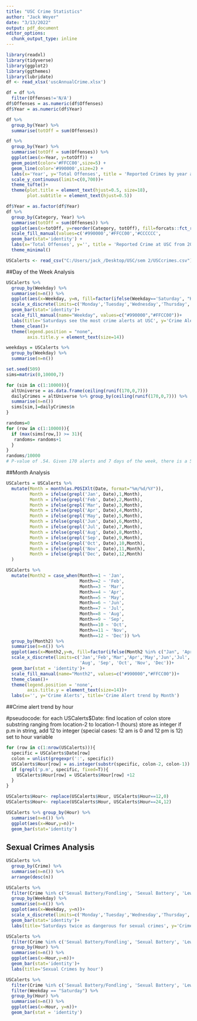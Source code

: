 ---
title: "USC Crime Statistics"
author: "Jack Weyer"
date: "3/13/2022"
output: pdf_document
editor_options: 
  chunk_output_type: inline
---

```{r}
library(readxl)
library(tidyverse)
library(ggplot2)
library(ggthemes)
library(lubridate)
df <- read_xlsx('uscAnnualCrime.xlsx')
```




```{r}
df = df %>%
  filter(Offenses!='N/A')
df$Offenses = as.numeric(df$Offenses)
df$Year = as.numeric(df$Year)
```

```{r}
df %>%
  group_by(Year) %>%
  summarise(totOff = sum(Offenses))
```


```{r}
df %>%
  group_by(Year) %>%
  summarise(totOff = sum(Offenses)) %>%
  ggplot(aes(x=Year, y=totOff)) +
  geom_point(color='#FFCC00',size=5) +
  geom_line(color='#990000',size=2) +
  labs(x='Year', y='Total Offenses', title = 'Reported Crimes by year at USC University Park campus', subtitle = 'Source: USC 2021 Annual Security & Fire Safety Report')+
  scale_y_continuous(limit=c(0,700))+
  theme_tufte()+
  theme(plot.title = element_text(hjust=0.5, size=18),
        plot.subtitle = element_text(hjust=0.5))
```

```{r}
df$Year = as.factor(df$Year)
df %>%
  group_by(Category, Year) %>%
  summarise(totOff = sum(Offenses)) %>%
  ggplot(aes(x=totOff, y=reorder(Category, totOff), fill=forcats::fct_rev(Year)))+
  scale_fill_manual(values=c('#990000','#FFCC00','#CCCCCC',                   '#777777'))+
  geom_bar(stat='identity') +
  labs(x='Total Offenses', y='', title = 'Reported Crime at USC from 2017 - 2020', fill='Year')+
  theme_minimal()
```

```{r}
USCalerts <- read_csv("C:/Users/jack_/Desktop/USC/sem 2/USCcrimes.csv")
```
##Day of the Week Analysis

```{r}
USCalerts %>%
  group_by(Weekday) %>%
  summarise(n=n()) %>%
  ggplot(aes(x=Weekday, y=n, fill=factor(ifelse(Weekday=='Saturday', "Highlighted","Normal"))))+
  scale_x_discrete(limits=c('Monday','Tuesday','Wednesday','Thursday','Friday','Saturday','Sunday'))+
  geom_bar(stat='identity')+
  scale_fill_manual(name="Weekday", values=c("#990000","#FFCC00"))+
  labs(title='Saturdays see the most crime alerts at USC', y='Crime Alerts', x='')+
  theme_clean()+
  theme(legend.position = "none",
        axis.title.y = element_text(size=14))
```
```{r}
weekdays = USCalerts %>%
  group_by(Weekday) %>%
  summarise(n=n())

set.seed(509)
sims=matrix(0,10000,7)

for (sim in c(1:10000)){
  altUniverse = as.data.frame(ceiling(runif(170,0,7)))
  dailyCrimes = altUniverse %>% group_by(ceiling(runif(170,0,7))) %>%
  summarise(n=n())
  sims[sim,]=dailyCrimes$n
}
```

```{r}
randoms=0
for (row in c(1:10000)){
  if (max(sims[row,]) >= 31){
   randoms= randoms+1
  }
}
randoms/10000
# P-value of .54. Given 170 alerts and 7 days of the week, there is a 54% chance the observed Saturday disparity is due to luck. Therefore we **Cannot** say that Saturday is a *significantly* more dangerous time given our data.
```

##Month Analysis

```{r}
USCalerts = USCalerts %>%
  mutate(Month = month(as.POSIXlt(Date, format="%m/%d/%Y")),
         Month = ifelse(grepl('Jan', Date),1,Month),
         Month = ifelse(grepl('Feb', Date),2,Month),
         Month = ifelse(grepl('Mar', Date),3,Month),
         Month = ifelse(grepl('Apr', Date),4,Month),
         Month = ifelse(grepl('May', Date),5,Month),
         Month = ifelse(grepl('Jun', Date),6,Month),
         Month = ifelse(grepl('Jul', Date),7,Month),
         Month = ifelse(grepl('Aug', Date),8,Month),
         Month = ifelse(grepl('Sep', Date),9,Month),
         Month = ifelse(grepl('Oct', Date),10,Month),
         Month = ifelse(grepl('Nov', Date),11,Month),
         Month = ifelse(grepl('Dec', Date),12,Month)
  )
```

```{r}
USCalerts %>%
  mutate(Month2 = case_when(Month==1 ~ 'Jan',
                            Month==2 ~ 'Feb',
                            Month==3 ~ 'Mar',
                            Month==4 ~ 'Apr',
                            Month==5 ~ 'May',
                            Month==6 ~ 'Jun',
                            Month==7 ~ 'Jul',
                            Month==8 ~ 'Aug',
                            Month==9 ~ 'Sep',
                            Month==10 ~ 'Oct',
                            Month==11 ~ 'Nov',
                            Month==12 ~ 'Dec')) %>%
  group_by(Month2) %>%
  summarise(n=n()) %>%
  ggplot(aes(x=Month2,y=n, fill=factor(ifelse(Month2 %in% c("Jan", 'Apr', 'Aug', 'Nov'), "Highlighted","Normal"))))+
  scale_x_discrete(limits=c('Jan','Feb','Mar','Apr','May','Jun','Jul',
                            'Aug', 'Sep', 'Oct', 'Nov', 'Dec'))+
  geom_bar(stat = 'identity')+
  scale_fill_manual(name="Month2", values=c("#990000","#FFCC00"))+
  theme_clean()+
  theme(legend.position = 'none',
        axis.title.y = element_text(size=14))+
  labs(x='', y='Crime Alerts', title='Crime Alert trend by Month')
```

##Crime alert trend by hour

#pseudocode:
for each USCalerts$Date:
find location of colon
store substring ranging from location-2 to location-1 (hours)
store as integer
if p.m in string, add 12 to integer
(special cases: 12 am is 0 and 12 pm is 12)
set to hour variable

```{r}
for (row in c(1:nrow(USCalerts))){
  specific = USCalerts$Date[row]
  colon = unlist(gregexpr(':', specific))
  USCalerts$Hour[row] = as.integer(substr(specific, colon-2, colon-1))
  if (grepl('p.m', specific, fixed=T)){
    USCalerts$Hour[row] = USCalerts$Hour[row] +12
  }
}

USCalerts$Hour<- replace(USCalerts$Hour, USCalerts$Hour==12,0)
USCalerts$Hour<- replace(USCalerts$Hour, USCalerts$Hour==24,12)
```

```{r}
USCalerts %>% group_by(Hour) %>%
  summarise(n=n()) %>%
  ggplot(aes(x=Hour,y=n))+
  geom_bar(stat='identity')
```

## Sexual Crimes Analysis

```{r}
USCalerts %>%
  group_by(Crime) %>%
  summarise(n=n()) %>%
  arrange(desc(n))
```


```{r}
USCalerts %>%
  filter(Crime %in% c('Sexual Battery/Fondling', 'Sexual Battery', 'Lewd Conduct','Sexual Battery (Suspect in Custody)', 'Sexual Assault', 'Fondling/Sexual Battery', 'Lewd Conduct and Indecent Exposure', 'Rape','sexual assault', 'Sexual battery/fondling')) %>%
  group_by(Weekday) %>%
  summarise(n=n()) %>%
  ggplot(aes(x=Weekday, y=n))+
  scale_x_discrete(limits=c('Monday','Tuesday','Wednesday','Thursday','Friday','Saturday','Sunday'))+
  geom_bar(stat='identity')+
  labs(title='Saturdays twice as dangerous for sexual crimes', y='Crime Alerts', x='')
```
```{r}
USCalerts %>%
  filter(Crime %in% c('Sexual Battery/Fondling', 'Sexual Battery', 'Lewd Conduct','Sexual Battery (Suspect in Custody)', 'Sexual Assault', 'Fondling/Sexual Battery', 'Lewd Conduct and Indecent Exposure', 'Rape','sexual assault', 'Sexual battery/fondling')) %>%
  group_by(Hour) %>%
  summarise(n=n()) %>%
  ggplot(aes(x=Hour,y=n))+
  geom_bar(stat='identity')+
  labs(title='Sexual Crimes by hour')
```
```{r}
USCalerts %>%
  filter(Crime %in% c('Sexual Battery/Fondling', 'Sexual Battery', 'Lewd Conduct','Sexual Battery (Suspect in Custody)', 'Sexual Assault', 'Fondling/Sexual Battery', 'Lewd Conduct and Indecent Exposure', 'Rape','sexual assault', 'Sexual battery/fondling')) %>%
  filter(Weekday == "Saturday") %>%
  group_by(Hour) %>%
  summarise(n=n()) %>%
  ggplot(aes(x=Hour, y=n))+
  geom_bar(stat = 'identity')
```